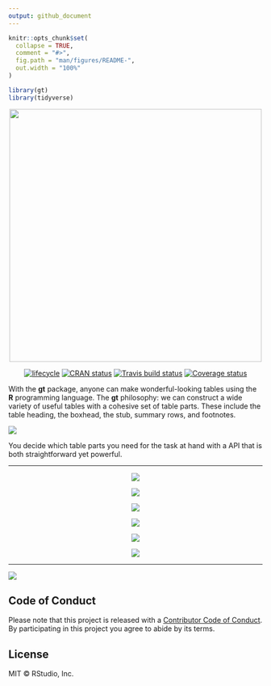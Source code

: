 ```yaml
---
output: github_document
---
```


<!-- README.md is generated from README.Rmd. Please edit that file -->

```r
knitr::opts_chunk$set(
  collapse = TRUE,
  comment = "#>",
  fig.path = "man/figures/README-",
  out.width = "100%"
)
```

```r
library(gt)
library(tidyverse)
```

<p align="center"><img src="man/figures/gt_logo_1x.png" height="500px"></p>

<p align="center">[![lifecycle](https://img.shields.io/badge/lifecycle-maturing-blue.svg)](https://www.tidyverse.org/lifecycle/#maturing)
[![CRAN status](https://www.r-pkg.org/badges/version/gt)](https://cran.r-project.org/package=gt)
[![Travis build status](https://travis-ci.com/rstudio/gt.svg?token=P7T9dzi5RLEq9j2Yepx5&branch=master)](https://travis-ci.com/rstudio/gt)
[![Coverage status](https://codecov.io/gh/rstudio/gt/branch/master/graph/badge.svg)](https://codecov.io/github/rstudio/gt?branch=master)</p>

With the **gt** package, anyone can make wonderful-looking tables using the **R** programming language. The **gt** philosophy: we can construct a wide variety of useful tables with a cohesive set of table parts. These include the table heading, the boxhead, the stub, summary rows, and footnotes.

<img src="man/figures/gt_parts_of_a_table.png">

You decide which table parts you need for the task at hand with a API that is both straightforward yet powerful.

***

<p align="center"><img src="man/figures/create_table.png"></p>

<p align="center"><img src="man/figures/modify_parts.png"></p>

<p align="center"><img src="man/figures/format_data.png"></p>

<p align="center"><img src="man/figures/modify_columns.png"></p>

<p align="center"><img src="man/figures/modify_add_rows.png"></p>

<p align="center"><img src="man/figures/export_table.png"></p>

***

<img src="man/figures/gt_tables.png">

## Code of Conduct

Please note that this project is released with a [Contributor Code of Conduct](CODE_OF_CONDUCT.md). By participating in this project you agree to abide by its terms.

## License

MIT &copy; RStudio, Inc.
